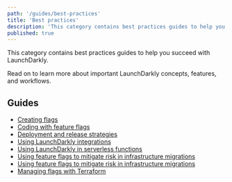 ```yaml
---
path: '/guides/best-practices'
title: 'Best practices'
description: 'This category contains best practices guides to help you succeed with LaunchDarkly.'
published: true
---
```


This category contains best practices guides to help you succeed with LaunchDarkly.

Read on to learn more about important LaunchDarkly concepts, features, and workflows.

## Guides

* [Creating flags](/guides/best-practices/creating-flags)
* [Coding with feature flags](/guides/best-practices/coding)
* [Deployment and release strategies](/guides/best-practices/deployment-strategies)
* [Using LaunchDarkly integrations](/guides/best-practices/integrations)
* [Using LaunchDarkly in serverless functions](/guides/best-practices/serverless)
* [Using feature flags to mitigate risk in infrastructure migrations](/guides/best-practices/infrastructure-migration)
* [Using feature flags to mitigate risk in infrastructure migrations](/guides/best-practices/infrastructure-migration)
* [Managing flags with Terraform](/guides/best-practices/terraform)